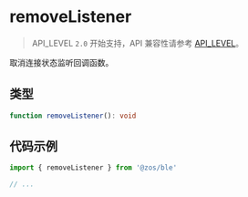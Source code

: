 # removeListener

> API_LEVEL `2.0` 开始支持，API 兼容性请参考 [API_LEVEL](../../../../guides/framework/device/compatibility.md)。

取消连接状态监听回调函数。

## 类型

```ts
function removeListener(): void
```

## 代码示例

```js
import { removeListener } from '@zos/ble'

// ...
```
